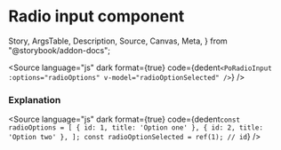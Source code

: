 # Radio input component

  Story,
  ArgsTable,
  Description,
  Source,
  Canvas,
  Meta,
} from "@storybook/addon-docs";



<Meta title="Form/Radio" component={PoRadioInput} />

<Description of={PoRadioInput} />

<Canvas withToolbar>
  <Story id="form-radio--radio" />
</Canvas>

<Source
  language="js"
  dark
  format={true}
  code={dedent`
    <PoRadioInput
        :options="radioOptions"
        v-model="radioOptionSelected"
    />
  `}
/>

### Explanation

<ArgsTable of={PoRadioInput} />

<Source
  language="js"
  dark
  format={true}
  code={dedent`
    const radioOptions = [
        {
            id: 1, title: 'Option one'
        },
        {
            id: 2, title: 'Option two'
        },
    ];
    const radioOptionSelected = ref(1); // id
  `}
/>

